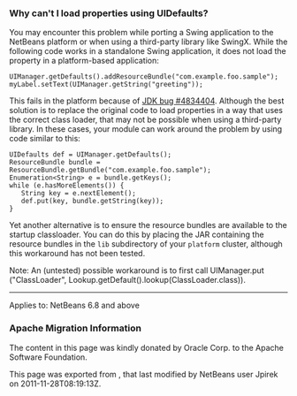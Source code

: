 <!--

    Licensed to the Apache Software Foundation (ASF) under one
    or more contributor license agreements.  See the NOTICE file
    distributed with this work for additional information
    regarding copyright ownership.  The ASF licenses this file
    to you under the Apache License, Version 2.0 (the
    "License"); you may not use this file except in compliance
    with the License.  You may obtain a copy of the License at

      http://www.apache.org/licenses/LICENSE-2.0

    Unless required by applicable law or agreed to in writing,
    software distributed under the License is distributed on an
    "AS IS" BASIS, WITHOUT WARRANTIES OR CONDITIONS OF ANY
    KIND, either express or implied.  See the License for the
    specific language governing permissions and limitations
    under the License.

-->

===Why can't I load properties using UIDefaults?===

You may encounter this problem while porting a Swing application to the NetBeans platform or when using a third-party library like SwingX.  While the following code works in a standalone Swing application, it does not load the property in a platform-based application:

<pre>
UIManager.getDefaults().addResourceBundle("com.example.foo.sample");
myLabel.setText(UIManager.getString("greeting"));
</pre>

This fails in the platform because of [http://bugs.sun.com/view_bug.do?bug_id=4834404 JDK bug #4834404].
Although the best solution is to replace the original code to load properties in a way that uses the correct class loader,
that may not be possible when using a third-party library.
In these cases, your module can work around the problem by using code similar to this:

<pre>
UIDefaults def = UIManager.getDefaults();
ResourceBundle bundle = ResourceBundle.getBundle("com.example.foo.sample");
Enumeration<String> e = bundle.getKeys();
while (e.hasMoreElements()) {
   String key = e.nextElement();
   def.put(key, bundle.getString(key));
}
</pre>

Yet another alternative is to ensure the resource bundles are available to the startup classloader.
You can do this by placing the JAR containing the resource bundles
in the <tt>lib</tt> subdirectory of your <tt>platform</tt> cluster,
although this workaround has not been tested.

Note: An (untested) possible workaround is to first call UIManager.put ("ClassLoader", Lookup.getDefault().lookup(ClassLoader.class)).

----
Applies to: NetBeans 6.8 and above

===Apache Migration Information===

The content in this page was kindly donated by Oracle Corp. to the
Apache Software Foundation.

This page was exported from , 
that last modified by NetBeans user Jpirek 
on 2011-11-28T08:19:13Z.

